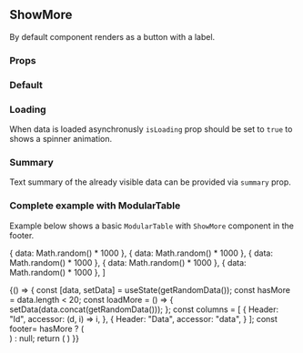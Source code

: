 

<Meta title="ShowMore" component={ShowMore} />

## ShowMore

By default component renders as a button with a label.

### Props

<ArgsTable of={ShowMore} />

### Default


<Canvas>
  <Story name="Default">
    <ShowMore label="Show more items" onClick={doNothing} />
  </Story>
</Canvas>

### Loading

When data is loaded asynchronusly `isLoading` prop should be set to `true` to shows a spinner animation.

<Canvas>
  <Story name="Loading">
    <ShowMore label="Show more items" isLoading onClick={doNothing} />
  </Story>
</Canvas>

### Summary

Text summary of the already visible data can be provided via `summary` prop.

<Canvas>
  <Story name="Summary">
    <ShowMore summary="Showing 12 out of 30 items." label="Show more" onClick={doNothing} />
  </Story>
</Canvas>

### Complete example with ModularTable

Example below shows a basic `ModularTable` with `ShowMore` component in the footer.

  { data: Math.random() * 1000 },
  { data: Math.random() * 1000 },
  { data: Math.random() * 1000 },
  { data: Math.random() * 1000 },
  { data: Math.random() * 1000 },
]

<Canvas>
  <Story name="ShowMore">
    {() => {
      const [data, setData] = useState(getRandomData());
      const hasMore = data.length < 20;
      const loadMore = () => {
        setData(data.concat(getRandomData()));
      };
      const columns = [
        {
          Header: "Id",
          accessor: (d, i) => i,
        },
        {
          Header: "Data",
          accessor: "data",
        }
      ];
      const footer= hasMore ? (
        <div className="u-align--right">
          <ShowMore
            summary={`Showing ${data.length} of 20 items.`}
            label="Show 5 more"
            onClick={loadMore}
          />
        </div>
      ) : null;
      return (
        <ModularTable
          data={data}
          columns={columns}
          footer={footer}
        />
      )
    }}
  </Story>
</Canvas>
